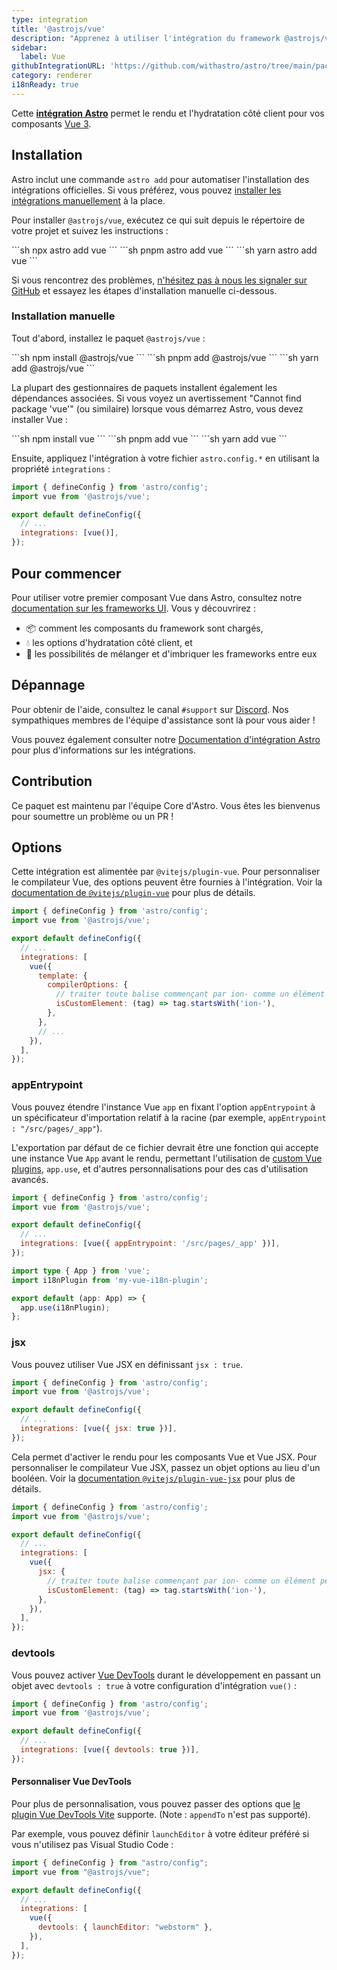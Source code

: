 ```yaml
---
type: integration
title: '@astrojs/vue'
description: "Apprenez à utiliser l'intégration du framework @astrojs/vue pour étendre la prise en charge des composants dans votre projet Astro."
sidebar:
  label: Vue
githubIntegrationURL: 'https://github.com/withastro/astro/tree/main/packages/integrations/vue/'
category: renderer
i18nReady: true
---
```


Cette **[intégration Astro][astro-integration]** permet le rendu et l'hydratation côté client pour vos composants [Vue 3](https://vuejs.org/).

## Installation

Astro inclut une commande `astro add` pour automatiser l'installation des intégrations officielles. Si vous préférez, vous pouvez [installer les intégrations manuellement](#installation-manuelle) à la place.

Pour installer `@astrojs/vue`, exécutez ce qui suit depuis le répertoire de votre projet et suivez les instructions :

<PackageManagerTabs>
  <Fragment slot="npm">
    ```sh
    npx astro add vue
    ```
  </Fragment>
  <Fragment slot="pnpm">
    ```sh
    pnpm astro add vue
    ```
  </Fragment>
  <Fragment slot="yarn">
    ```sh
    yarn astro add vue
    ```
  </Fragment>
</PackageManagerTabs>

Si vous rencontrez des problèmes, [n'hésitez pas à nous les signaler sur GitHub](https://github.com/withastro/astro/issues) et essayez les étapes d'installation manuelle ci-dessous.

### Installation manuelle

Tout d'abord, installez le paquet `@astrojs/vue` :

<PackageManagerTabs>
  <Fragment slot="npm">
    ```sh
    npm install @astrojs/vue
    ```
  </Fragment>
  <Fragment slot="pnpm">
    ```sh
    pnpm add @astrojs/vue
    ```
  </Fragment>
  <Fragment slot="yarn">
    ```sh
    yarn add @astrojs/vue
    ```
  </Fragment>
</PackageManagerTabs>


La plupart des gestionnaires de paquets installent également les dépendances associées. Si vous voyez un avertissement "Cannot find package 'vue'" (ou similaire) lorsque vous démarrez Astro, vous devez installer Vue :

<PackageManagerTabs>
  <Fragment slot="npm">
    ```sh
    npm install vue
    ```
  </Fragment>
  <Fragment slot="pnpm">
    ```sh
    pnpm add vue
    ```
  </Fragment>
  <Fragment slot="yarn">
    ```sh
    yarn add vue
    ```
  </Fragment>
</PackageManagerTabs>

Ensuite, appliquez l'intégration à votre fichier `astro.config.*` en utilisant la propriété `integrations` :

```js ins={2} ins="vue()" title="astro.config.mjs"
import { defineConfig } from 'astro/config';
import vue from '@astrojs/vue';

export default defineConfig({
  // ...
  integrations: [vue()],
});
```

## Pour commencer

Pour utiliser votre premier composant Vue dans Astro, consultez notre [documentation sur les frameworks UI][astro-ui-frameworks]. Vous y découvrirez :

* 📦 comment les composants du framework sont chargés,
* 💧 les options d'hydratation côté client, et
* 🤝 les possibilités de mélanger et d'imbriquer les frameworks entre eux

## Dépannage

Pour obtenir de l'aide, consultez le canal `#support` sur [Discord](https://astro.build/chat). Nos sympathiques membres de l'équipe d'assistance sont là pour vous aider !

Vous pouvez également consulter notre [Documentation d'intégration Astro][astro-integration] pour plus d'informations sur les intégrations.

## Contribution

Ce paquet est maintenu par l'équipe Core d'Astro. Vous êtes les bienvenus pour soumettre un problème ou un PR !

[astro-integration]: /fr/guides/integrations-guide/

[astro-ui-frameworks]: /fr/guides/framework-components/#utilisation-des-composants-de-framework

## Options

Cette intégration est alimentée par `@vitejs/plugin-vue`. Pour personnaliser le compilateur Vue, des options peuvent être fournies à l'intégration. Voir la [documentation de `@vitejs/plugin-vue`](https://www.npmjs.com/package/@vitejs/plugin-vue) pour plus de détails.

```js title="astro.config.mjs"
import { defineConfig } from 'astro/config';
import vue from '@astrojs/vue';

export default defineConfig({
  // ...
  integrations: [
    vue({
      template: {
        compilerOptions: {
          // traiter toute balise commençant par ion- comme un élément personnalisé
          isCustomElement: (tag) => tag.startsWith('ion-'),
        },
      },
      // ...
    }),
  ],
});
```

### appEntrypoint

Vous pouvez étendre l'instance Vue `app` en fixant l'option `appEntrypoint` à un spécificateur d'importation relatif à la racine (par exemple, `appEntrypoint : "/src/pages/_app"`).

L'exportation par défaut de ce fichier devrait être une fonction qui accepte une instance Vue `App` avant le rendu, permettant l'utilisation de [custom Vue plugins](https://vuejs.org/guide/reusability/plugins.html), `app.use`, et d'autres personnalisations pour des cas d'utilisation avancés.

```js title="astro.config.mjs"
import { defineConfig } from 'astro/config';
import vue from '@astrojs/vue';

export default defineConfig({
  // ...
  integrations: [vue({ appEntrypoint: '/src/pages/_app' })],
});
```

```ts title="src/pages/_app.ts"
import type { App } from 'vue';
import i18nPlugin from 'my-vue-i18n-plugin';

export default (app: App) => {
  app.use(i18nPlugin);
};
```

### jsx

Vous pouvez utiliser Vue JSX en définissant `jsx : true`.

```js title="astro.config.mjs"
import { defineConfig } from 'astro/config';
import vue from '@astrojs/vue';

export default defineConfig({
  // ...
  integrations: [vue({ jsx: true })],
});
```

Cela permet d'activer le rendu pour les composants Vue et Vue JSX. Pour personnaliser le compilateur Vue JSX, passez un objet options au lieu d'un booléen. Voir la [documentation `@vitejs/plugin-vue-jsx`](https://www.npmjs.com/package/@vitejs/plugin-vue-jsx) pour plus de détails.

```js title="astro.config.mjs"
import { defineConfig } from 'astro/config';
import vue from '@astrojs/vue';

export default defineConfig({
  // ...
  integrations: [
    vue({
      jsx: {
        // traiter toute balise commençant par ion- comme un élément personnalisé
        isCustomElement: (tag) => tag.startsWith('ion-'),
      },
    }),
  ],
});
```

### devtools

<p><Since pkg="@astrojs/vue" v="4.2.0" /></p>

Vous pouvez activer [Vue DevTools](https://devtools-next.vuejs.org/) durant le développement en passant un objet avec `devtools : true` à votre configuration d'intégration `vue()` :

```js title="astro.config.mjs"
import { defineConfig } from 'astro/config';
import vue from '@astrojs/vue';

export default defineConfig({
  // ...
  integrations: [vue({ devtools: true })],
});
```

#### Personnaliser Vue DevTools

<p><Since pkg="@astrojs/vue" v="4.3.0" /></p>

Pour plus de personnalisation, vous pouvez passer des options que [le plugin Vue DevTools Vite](https://devtools-next.vuejs.org/guide/vite-plugin#options) supporte. (Note : `appendTo` n'est pas supporté).

Par exemple, vous pouvez définir `launchEditor` à votre éditeur préféré si vous n'utilisez pas Visual Studio Code :

```js title="astro.config.mjs"
import { defineConfig } from "astro/config";
import vue from "@astrojs/vue";

export default defineConfig({
  // ...
  integrations: [
    vue({
      devtools: { launchEditor: "webstorm" },
    }),
  ],
});
```
